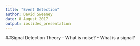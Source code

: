 ```yaml
---
title: "Event Detection"
author: David Sweeney
date: 8 August 2017
output: ioslides_presentation
---
```

##Signal Detection Theory
- What is noise?
- What is a signal?
